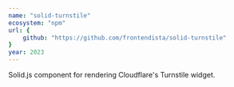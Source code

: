 ```yaml
---
name: "solid-turnstile"
ecosystem: "npm"
url: {
	github: "https://github.com/frontendista/solid-turnstile"
}
year: 2023
---
```



Solid.js component for rendering <Link kind="text" href="https://developers.cloudflare.com/turnstile">Cloudflare's Turnstile</Link> widget.
